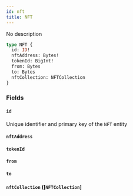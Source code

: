 ```yaml
---
id: nft
title: NFT
---
```


No description

```graphql
type NFT {
  id: ID!
  nftAddress: Bytes!
  tokenId: BigInt!
  from: Bytes
  to: Bytes
  nftCollection: NFTCollection
}
```

### Fields

#### `id` 

Unique identifier and primary key of the `NFT` entity

#### `nftAddress` 

#### `tokenId` 

#### `from` 

#### `to` 

#### `nftCollection` ([`NFTCollection`]
